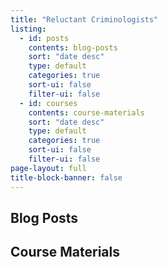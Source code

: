 ```yaml
---
title: "Reluctant Criminologists"
listing:
  - id: posts
    contents: blog-posts
    sort: "date desc"
    type: default
    categories: true
    sort-ui: false
    filter-ui: false
  - id: courses
    contents: course-materials
    sort: "date desc"
    type: default
    categories: true
    sort-ui: false
    filter-ui: false
page-layout: full
title-block-banner: false
---
```


## Blog Posts

:::{#posts}
:::

## Course Materials

:::{#courses}
:::
